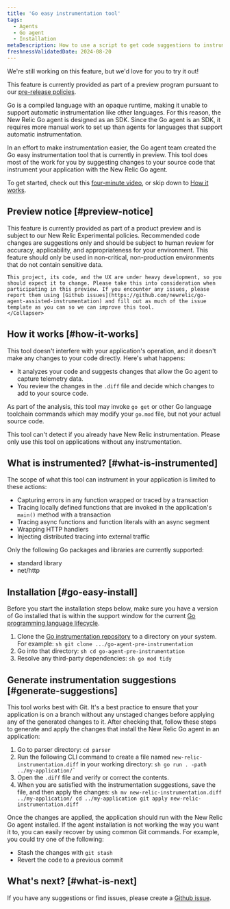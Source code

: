 ```yaml
---
title: 'Go easy instrumentation tool'
tags:
  - Agents
  - Go agent
  - Installation
metaDescription: How to use a script to get code suggestions to instrument your Golang apps and services.
freshnessValidatedDate: 2024-08-20 
---
```

<Callout title="preview">
  We're still working on this feature, but we'd love for you to try it out!

  This feature is currently provided as part of a preview program pursuant to our [pre-release policies](/docs/licenses/license-information/referenced-policies/new-relic-pre-release-policy).
</Callout>

Go is a compiled language with an opaque runtime, making it unable to support automatic instrumentation like other languages. For this reason, the New Relic Go agent is designed as an SDK. Since the Go agent is an SDK, it requires more manual work to set up than agents for languages that support automatic instrumentation.

In an effort to make instrumentation easier, the Go agent team created the Go easy instrumentation tool that is currently in preview. This tool does most of the work for you by suggesting changes to your source code that instrument your application with the New Relic Go agent.

To get started, check out this [four-minute video](https://asciinema.org/a/r0Il7o2eMiZaLKHIlew3IL2nx), or skip down to [How it works](#how-it-works).

 ## Preview notice [#preview-notice]
<CollapserGroup>
    <Collapser
        id="preview-usage-details"
        title="What you can expect from this preview"
    >
    This feature is currently provided as part of a product preview and is subject to our New Relic Experimental policies. Recommended code changes are suggestions only and should be subject to human review for accuracy, applicability, and appropriateness for your environment. This feature should only be used in non-critical, non-production environments that do not contain sensitive data.

    This project, its code, and the UX are under heavy development, so you should expect it to change. Please take this into consideration when participating in this preview. If you encounter any issues, please report them using [Github issues](https://github.com/newrelic/go-agent-assisted-instrumentation) and fill out as much of the issue template as you can so we can improve this tool.
    </Collapser>
</CollapserGroup>


## How it works [#how-it-works]

This tool doesn't interfere with your application's operation, and it doesn't make any changes to your code directly. Here's what happens:

* It analyzes your code and suggests changes that allow the Go agent to capture telemetry data.      
* You review the changes in the `.diff` file and decide which changes to add to your source code.

As part of the analysis, this tool may invoke `go get` or other Go language toolchain commands which may modify your `go.mod` file, but not your actual source code.

<Callout variant="important">
  This tool can't detect if you already have New Relic instrumentation. Please only use this tool on applications without any instrumentation.
</Callout>

## What is instrumented? [#what-is-instrumented]

The scope of what this tool can instrument in your application is limited to these actions:

* Capturing errors in any function wrapped or traced by a transaction
* Tracing locally defined functions that are invoked in the application's `main()` method with a transaction
* Tracing async functions and function literals with an async segment
* Wrapping HTTP handlers
* Injecting distributed tracing into external traffic

Only the following Go packages and libraries are currently supported:

* standard library
* net/http

## Installation [#go-easy-install]

Before you start the installation steps below, make sure you have a version of Go installed that is within the support window for the current [Go programming language lifecycle](https://endoflife.date/go).

1. Clone the [Go instrumentation repository](https://github.com/newrelic/go-agent-assisted-instrumentation) to a directory on your system. For example:
        ```sh
        git clone .../go-agent-pre-instrumentation
        ```
2. Go into that directory:
        ```sh
        cd go-agent-pre-instrumentation
        ```
3. Resolve any third-party dependencies:
        ```sh
        go mod tidy
        ```
## Generate instrumentation suggestions [#generate-suggestions]

This tool works best with Git. It's a best practice to ensure that your application is on a branch without any unstaged changes before applying any of the generated changes to it. After checking that, follow these steps to generate and apply the changes that install the New Relic Go agent in an application:

1. Go to parser directory: `cd parser`
2. Run the following CLI command to create a file named `new-relic-instrumentation.diff` in your working directory:
        ```sh
        go run . -path ../my-application/`
        ```
3. Open the `.diff` file and verify or correct the contents.
4. When you are satisfied with the instrumentation suggestions, save the file, and then apply the changes:
        ```sh
        mv new-relic-instrumentation.diff ../my-application/
        cd ../my-application
        git apply new-relic-instrumentation.diff
        ```

Once the changes are applied, the application should run with the New Relic Go agent installed. If the agent installation is not working the way you want it to, you can easily recover by using common Git commands. For example, you could try one of the following:

*  Stash the changes with `git stash`
*  Revert the code to a previous commit

## What's next? [#what-is-next]

If you have any suggestions or find issues, please create a [Github issue](https://github.com/newrelic/go-agent-assisted-instrumentation).  